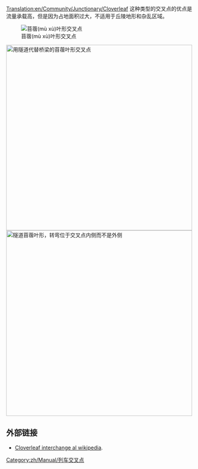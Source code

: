 [[Translation:en/Community/Junctionary/Cloverleaf]]
{{zh/Manual/Junctions/导航菜单}}
这种类型的交叉点的优点是流量承载高，但是因为占地面积过大，不适用于丘陵地形和杂乱区域。

[[File:en/Community/Junctionary/Cloverleaf.png|none|frame|苜蓿(mù xù)叶形交叉点]]

{{zh/社区/交叉点/交叉点评价指标|廉价|1|0|1|1|0|0|0|1|0|1|1|0|抛锚列车仅会影响单条轨道和左转|
*可同时处理 4+ 辆列车。
*没有急转弯道，占地面积较大。
*保证环形线路和对角线路分支的轨道长度大于你的列车，这样主干道就不会被等红灯的列车堵塞。
*如果桥梁减缓了你列车的速度，就换成隧道。
*如有必要，升级成[[en/Community/Junctionary/Tetrathorp-Junction|Over-Under junction]].
*面积: 10 x 10

*要能够在左转向轨道中完全容纳长度为12(6格)的列车，苜蓿叶的每边长度应该为2，苜蓿叶的起始位置应距离中央交叉点 3 格空间。
*一般情况，对于 n 形苜蓿叶形交叉点，其容纳列车的长度为7*n，n为苜蓿叶的边长。(从距离中心交叉点 2*n-1 格空间开始计算)
}}
[[File:en/Community/Junctionary/Cloverleaf with tunnels.png|none|thumb|500px|用隧道代替桥梁的苜蓿叶形交叉点]]
[[File:en/Community/Junctionary/Cloverleaf inward corners.png|none|thumb|500px|隧道苜蓿叶形，转弯位于交叉点内侧而不是外侧]]

==外部链接==
*[https://en.wikipedia.org/wiki/Cloverleaf_interchange Cloverleaf interchange al wikipedia].

[[Category:zh/Manual/列车交叉点]]